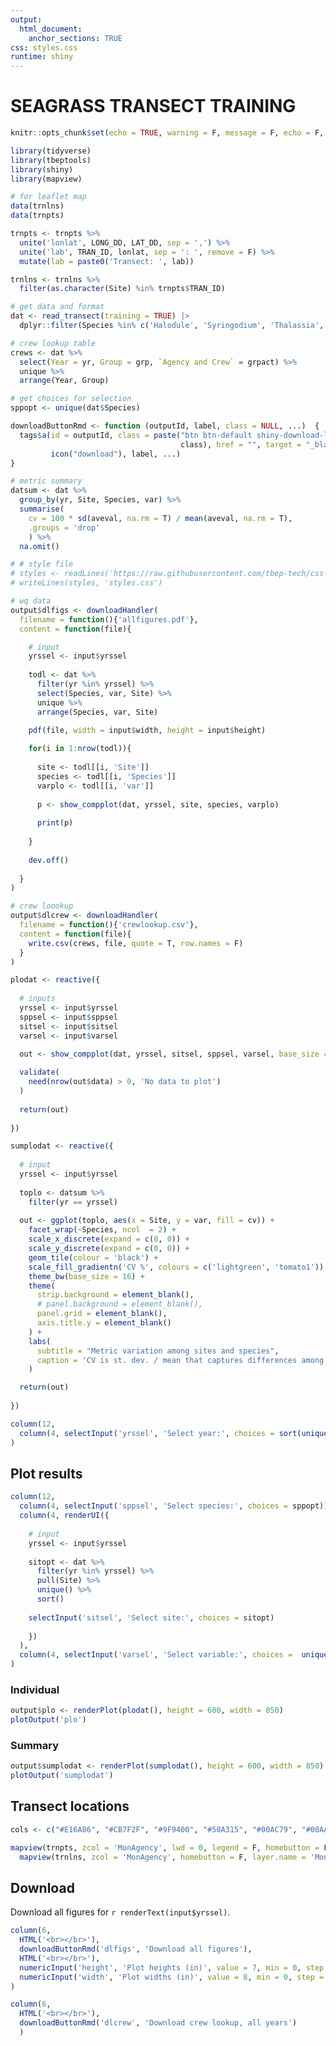 ```yaml
---
output: 
  html_document:
    anchor_sections: TRUE
css: styles.css
runtime: shiny
---
```


# SEAGRASS TRANSECT TRAINING {.tabset}
  
```r
knitr::opts_chunk$set(echo = TRUE, warning = F, message = F, echo = F, fig.path = 'figs/', fig.path = 'figures/')

library(tidyverse)
library(tbeptools)
library(shiny)
library(mapview)

# for leaflet map
data(trnlns)
data(trnpts)

trnpts <- trnpts %>% 
  unite('lonlat', LONG_DD, LAT_DD, sep = ',') %>% 
  unite('lab', TRAN_ID, lonlat, sep = ': ', remove = F) %>% 
  mutate(lab = paste0('Transect: ', lab))

trnlns <- trnlns %>% 
  filter(as.character(Site) %in% trnpts$TRAN_ID)

# get data and format
dat <- read_transect(training = TRUE) |> 
  dplyr::filter(Species %in% c('Halodule', 'Syringodium', 'Thalassia', 'Halophila', 'Ruppia'))

# crew lookup table
crews <- dat %>% 
  select(Year = yr, Group = grp, `Agency and Crew` = grpact) %>% 
  unique %>% 
  arrange(Year, Group)

# get choices for selection
sppopt <- unique(dat$Species)

downloadButtonRmd <- function (outputId, label, class = NULL, ...)  {
  tags$a(id = outputId, class = paste("btn btn-default shiny-download-link", 
                                      class), href = "", target = "_blank", download = NA, 
         icon("download"), label, ...)
}

# metric summary
datsum <- dat %>% 
  group_by(yr, Site, Species, var) %>% 
  summarise(
    cv = 100 * sd(aveval, na.rm = T) / mean(aveval, na.rm = T), 
    .groups = 'drop'
    ) %>% 
  na.omit()

# # style file
# styles <- readLines('https://raw.githubusercontent.com/tbep-tech/css-styling/master/styles.css')
# writeLines(styles, 'styles.css')
```


```r
# wq data
output$dlfigs <- downloadHandler(
  filename = function(){'allfigures.pdf'},
  content = function(file){

    # input
    yrssel <- input$yrssel
    
    todl <- dat %>% 
      filter(yr %in% yrssel) %>% 
      select(Species, var, Site) %>% 
      unique %>% 
      arrange(Species, var, Site)

    pdf(file, width = input$width, height = input$height)
    
    for(i in 1:nrow(todl)){
      
      site <- todl[[i, 'Site']]
      species <- todl[[i, 'Species']]
      varplo <- todl[[i, 'var']]
      
      p <- show_compplot(dat, yrssel, site, species, varplo)
      
      print(p)
      
    }
      
    dev.off()
    
  }
)

# crew loookup
output$dlcrew <- downloadHandler(
  filename = function(){'crewlookup.csv'},
  content = function(file){
    write.csv(crews, file, quote = T, row.names = F)
  }
)
```

```r
plodat <- reactive({
  
  # inputs
  yrssel <- input$yrssel
  sppsel <- input$sppsel
  sitsel <- input$sitsel
  varsel <- input$varsel

  out <- show_compplot(dat, yrssel, sitsel, sppsel, varsel, base_size = 18, xtxt = 13)
  
  validate(
    need(nrow(out$data) > 0, 'No data to plot')
  )
  
  return(out)
  
})

sumplodat <- reactive({
  
  # input
  yrssel <- input$yrssel
  
  toplo <- datsum %>% 
    filter(yr == yrssel)
  
  out <- ggplot(toplo, aes(x = Site, y = var, fill = cv)) +
    facet_wrap(~Species, ncol  = 2) + 
    scale_x_discrete(expand = c(0, 0)) + 
    scale_y_discrete(expand = c(0, 0)) +
    geom_tile(colour = 'black') + 
    scale_fill_gradientn('CV %', colours = c('lightgreen', 'tomato1')) + 
    theme_bw(base_size = 16) + 
    theme(
      strip.background = element_blank(), 
      # panel.background = element_blank(), 
      panel.grid = element_blank(), 
      axis.title.y = element_blank()
    ) + 
    labs(
      subtitle = "Metric variation among sites and species", 
      caption = 'CV is st. dev. / mean that captures differences among crews'
    )

  return(out)
  
})
```

```r
column(12, 
  column(4, selectInput('yrssel', 'Select year:', choices = sort(unique(dat$yr))))
)
```

## Plot results {.tabset .tabset-pills}

```r
column(12, 
  column(4, selectInput('sppsel', 'Select species:', choices = sppopt)),
  column(4, renderUI({
    
    # input
    yrssel <- input$yrssel
    
    sitopt <- dat %>% 
      filter(yr %in% yrssel) %>% 
      pull(Site) %>% 
      unique() %>% 
      sort()
    
    selectInput('sitsel', 'Select site:', choices = sitopt)
    
    })
  ),
  column(4, selectInput('varsel', 'Select variable:', choices =  unique(dat$var)))
)
```

### Individual 

```r
output$plo <- renderPlot(plodat(), height = 600, width = 850)
plotOutput('plo')
```

### Summary

```r
output$sumplodat <- renderPlot(sumplodat(), height = 600, width = 850)
plotOutput('sumplodat')
```

## Transect locations

```r
cols <- c("#E16A86", "#CB7F2F", "#9F9400", "#50A315", "#00AC79", "#00AAB7", "#009ADE", "#A87BE4", "#DA65C3")

mapview(trnpts, zcol = 'MonAgency', lwd = 0, legend = F, homebutton = F, col.regions = cols) + 
  mapview(trnlns, zcol = 'MonAgency', homebutton = F, layer.name = 'Monitoring Agency', lwd = 4, color = cols)
```

## Download 

Download all figures for `r renderText(input$yrssel)`.

```r
column(6,  
  HTML('<br></br>'),
  downloadButtonRmd('dlfigs', 'Download all figures'),
  HTML('<br></br>'),
  numericInput('height', 'Plot heights (in)', value = 7, min = 0, step = 1),
  numericInput('width', 'Plot widths (in)', value = 8, min = 0, step = 1)
)
```

```r
column(6,
  HTML('<br></br>'),
  downloadButtonRmd('dlcrew', 'Download crew lookup, all years')
  )
```

